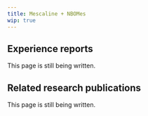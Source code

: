 ---
title: Mescaline + NBOMes
wip: true
---

## Experience reports

This page is still being written.

## Related research publications

This page is still being written.

